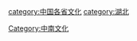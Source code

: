{{catmore}}
[[category:中国各省文化|category:中国各省文化]]
[[category:湖北|category:湖北]]
[[Category:中南文化|Category:中南文化]]
